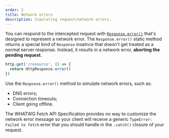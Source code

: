 ```yaml
---
order: 2
title: Network errors
description: Simulating request/network errors.
---
```


You can respond to the intercepted request with [`Response.error()`](https://developer.mozilla.org/en-US/docs/Web/API/Response/error_static) that's designed to represent a network error. The `Response.error()` static method returns a special kind of `Response` insatnce that doesn't get treated as a normal server response. Instead, it results in a network error, **aborting the pending request**.

```ts {2}
http.get('/resource', () => {
  return HttpResponse.error()
})
```

Use the `Response.error()` method to simulate network errors, such as:

- DNS errors;
- Connection timeouts;
- Client going offline.

The WHATWG Fetch API Specification provides no way to customize the network error message so your client will receive a generic `TypeError: Failed to fetch` error that you should handle in the `.catch()` closure of your request.
